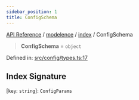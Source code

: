 ```yaml
---
sidebar_position: 1
title: ConfigSchema
---
```


[API Reference](/api-reference/modelence/index/type-aliases/../../../index) / [modelence](/api-reference/modelence/index/type-aliases/../../index) / [index](/api-reference/modelence/index/type-aliases/../index) / ConfigSchema

> **ConfigSchema** = `object`

Defined in: [src/config/types.ts:17](https://github.com/modelence/modelence/blob/7d33e85fecc66bf3ad18b30dec60511660ca302d/packages/modelence/src/config/types.ts#L17)

## Index Signature

\[`key`: `string`\]: `ConfigParams`
